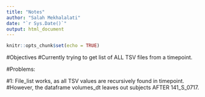 ```yaml
---
title: "Notes"
author: "Salah Mekhalalati"
date: "`r Sys.Date()`"
output: html_document
---
```


```r
knitr::opts_chunk$set(echo = TRUE)
```
#Objectives
#Currently trying to get list of ALL TSV files from a timepoint.

#Problems: 

#1: File_list works, as all TSV values are recursively found in timepoint.
#However, the dataframe volumes_dt leaves out subjects AFTER 141_S_0717.





